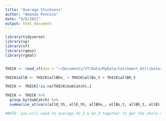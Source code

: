 ```yaml
---
title: "Average thickness"
author: "Amanda Pennino"
date: "9/8/2021"
output: html_document
---
```


```r

library(tidyverse)
library(sp)
library(sf)
library(rgeos)
library(rgdal)


THICK <- read_sf(dsn = "~/Documents/VT/Data/MyData/Catchment_Attributes/data/Shapefiles", layer = "HorizonThickness_all")

THICK$allB <- THICK$allBhs_ + THICK$allBs_t + THICK$allBh_t

THICK <- THICK[!is.na(THICK$SubCatch),]

THICK <- THICK %>%
  group_by(SubCatch) %>%
  summarise_at(vars(allO_th, allE_th, allBhs_, allBs_t, allBh_t, allB), list(name = mean))

#NOTE: you will need to average 42_2 & 42_3 together to get the whole 42_3 average. Do the same for all the subcatchments that have other's nested within them. 



```